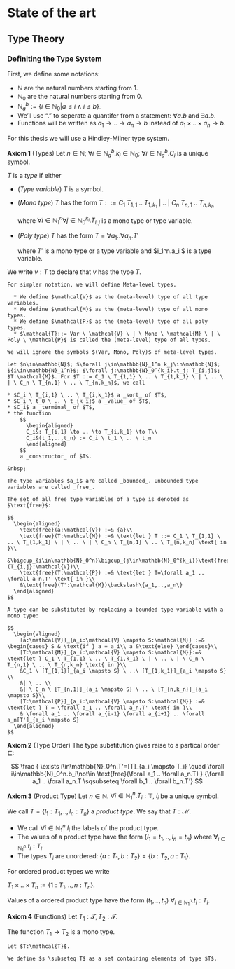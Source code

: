 # State of the art

## Type Theory

### Definiting the Type System

First, we define some notations:

* $\mathbb{N}$ are the natural numbers starting from $1$.
* $\mathbb{N}_0$ are the natural numbers starting from $0$.
* $\mathbb{N}_a^b:=\{i\in \mathbb{N}_0 | a \leq i \land i \leq b\}$.
* We'll use "$.$" to seperate a quantifer from a statement: $\forall a . b$ and $\exists a . b$.
* Functions will be written as $a_1 \to .. \to a_n \to b$ instead of $a_1 \times .. \times a_n \to b$.

For this thesis we will use a Hindley-Milner type system.

**Axiom 1** (Types)
Let $n\in\mathbb{N}$; $\forall i\in\mathbb{N}_a^b.k_i\in\mathbb{N}_0$; $\forall i\in\mathbb{N}_a^b.C_i$ is a unique symbol. 

$T$ is a _type_ if either

* (_Type variable_) $T$ is a symbol.

* (_Mono type_) $T$ has the form
    $T ::= C_1 \ T_{1,1} \ .. \ T_{1,k_1} \ | \ .. \ | \ C_n \ T_{n,1} \ .. \ T_{n,k_n}$
    
    where $\forall i\in\mathbb{N}_1^n \forall j\in\mathbb{N}_0^{k_i}. T_{i,j}$ is a mono type or type variable.

* (_Poly type_) $T$ has the form $T = \forall a_1 .. \forall a_n.T'$

    where $T'$ is a mono type or a type variable and $\forall i\in\mathbb{N}_1^n.a_i $ is a type variable.

We write $v:T$ to declare that $v$ has the type $T$.

```definition
For simpler notation, we will define Meta-level types.

  * We define $\mathcal{V}$ as the (meta-level) type of all type variables.
  * We define $\mathcal{M}$ as the (meta-level) type of all mono types.
  * We define $\mathcal{P}$ as the (meta-level) type of all poly types.
  * $\mathcal{T}::= Var \ \mathcal{V} \ | \ Mono \ \mathcal{M} \ | \ Poly \ \mathcal{P}$ is called the (meta-level) type of all types.

We will ignore the symbols $(Var, Mono, Poly)$ of meta-level types.
```

```definition
Let $n\in\mathbb{N}$; $\forall j\in\mathbb{N}_1^n k_j\in\mathbb{N}$; ${i\in\mathbb{N}_1^n}$; $\forall j:\mathbb{N}_0^{k_i}.t_j: T_{i,j}$; $T:\mathcal{M}$. For $T ::= C_1 \ T_{1,1} \ .. \ T_{1,k_1} \ | \ .. \ | \ C_n \ T_{n,1} \ .. \ T_{n,k_n}$, we call

* $C_i \ T_{i,1} \ .. \ T_{i,k_1}$ a _sort_ of $T$,
* $C_i \ t_0 \ .. \ t_{k_i}$ a _value_ of $T$,
* $C_i$ a _terminal_ of $T$,
* the function
    $$
      \begin{aligned}
      C_i&: T_{i,1} \to .. \to T_{i,k_1} \to T\\
      C_i&(t_1,..,t_n) := C_i \ t_1 \ .. \ t_n
      \end{aligned}
    $$
    a _constructor_ of $T$.

&nbsp;
```

```definition
The type variables $a_i$ are called _bounded_. Unbounded type variables are called _free_. 

The set of all free type variables of a type is denoted as $\text{free}$:

$$
  \begin{aligned}
    \text{free}(a:\mathcal{V}) :=& {a}\\
    \text{free}(T:\mathcal{M}) :=& \text{let } T ::= C_1 \ T_{1,1} \ .. \ T_{1,k_1} \ | \ .. \ | \ C_n \ T_{n,1} \ .. \ T_{n,k_n} \text{ in }\\
    &\bigcup_{i\in\mathbb{N}_0^n}\bigcup_{j\in\mathbb{N}_0^{k_i}}\text{free}(T_{i,j}:\mathcal{V})\\
    \text{free}(T:\mathcal{P}) :=& \text{let } T=\forall a_1 .. \forall a_n.T' \text{ in }\\
    &\text{free}(T':\mathcal{M})\backslash\{a_1,..,a_n\}
  \end{aligned}
$$
```

```definition
A type can be substituted by replacing a bounded type variable with a mono type:

$$
  \begin{aligned}
    [a:\mathcal{V}]_{a_i:\mathcal{V} \mapsto S:\mathcal{M}} :=& \begin{cases} S & \text{if } a = a_i\\ a &\text{else} \end{cases}\\
    [T:\mathcal{M}]_{a_i:\mathcal{V} \mapsto S:\mathcal{M}}:=& \text{let } C_1 \ T_{1,1} \ .. \ T_{1,k_1} \ | \ .. \ | \ C_n \ T_{n,1} \ .. \ T_{n,k_n} \text{ in }\\
    &C_1 \ [T_{1,1}]_{a_i \mapsto S} \ ..\ [T_{1,k_1}]_{a_i \mapsto S} \\
    &| \ .. \\
    &| \ C_n \ [T_{n,1}]_{a_i \mapsto S} \ .. \ [T_{n,k_n}]_{a_i \mapsto S}\\
    [T:\mathcal{P}]_{a_i:\mathcal{V} \mapsto S:\mathcal{M}} :=& \text{let } T = \forall a_1 .. \forall a_n.T' \text{ in }\\
    & \forall a_1 .. \forall a_{i-1} \forall a_{i+1} .. \forall a_n[T']_{a_i \mapsto S}
  \end{aligned}
$$
```

**Axiom 2** (Type Order)
The type substitution gives raise to a partical order $\sqsubseteq$:

$$
\frac
{     \exists i\in\mathbb{N}_0^n.T'=[T]_{a_i \mapsto T_i} 
\quad \forall i\in\mathbb{N}_0^n.b_i\not\in \text{free}(\forall a_1 .. \forall a_n.T)
}
{\forall a_1 .. \forall a_n.T \sqsubseteq \forall b_1 .. \forall b_n.T'} 
$$

**Axiom 3** (Product Type)
Let $n \in \mathbb{N}$. $\forall i\in\mathbb{N}_1^n.T_i:\mathbb{T}$, $l_i$ be a unique symbol.

We call $T = \{l_1:T_1,..,l_n:T_n\}$ a _product type_. We say that $T:\mathcal{M}$.

* We call $\forall i\in\mathbb{N}_1^n.l_i$ the labels of the product type.
* The values of a product type have the form $\{l_1=t_1,..,l_n=t_n\}$ where $\forall_{i\in\mathbb{N}_1^n}.t_i:T_i$.
* The types $T_i$ are unordered: $\{a:T_1,b:T_2\} = \{b:T_2,a:T_1\}$.

For ordered product types we write

$T_1 \times .. \times T_n := \{1:T_1,..,n:T_n\}.$

Values of a ordered product type have the form $(t_1,..,t_n)$ $\forall_{i\in\mathbb{N}_1^n}.t_i:T_i$.

**Axiom 4** (Functions)
Let $T_1:\mathcal{T},T_2:\mathcal{T}$.

The function $T_1 \rightarrow T_2$ is a mono type.

```definition

Let $T:\mathcal{T}$.

We define $s \subseteq T$ as a set containing elements of type $T$.

```
